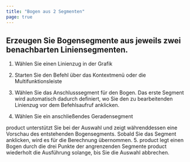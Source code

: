 ```yaml
---
title: "Bogen aus 2 Segmenten"
page: true
---
```

## Erzeugen Sie Bogensegmente aus jeweils zwei benachbarten Liniensegmenten.


1. W&#228;hlen Sie einen Linienzug in der Grafik

2. Starten Sie den Befehl &#252;ber das Kontextmen&#252; oder die Multifunktionsleiste

3. W&#228;hlen Sie das Anschlusssegment f&#252;r den Bogen. Das erste Segment wird automatisch dadurch definiert, wo Sie den zu bearbeitenden Linienzug vor dem Befehlsaufruf anklicken.

4. W&#228;hlen Sie ein anschlie&#223;endes Geradensegment


<Success>
 <Placeholder>product</Placeholder> unterst&#252;tzt Sie bei der Auswahl und zeigt w&#228;hrenddessen eine Vorschau des entstehenden Bogensegments. Sobald Sie das Segment anklicken, wird es f&#252;r die Berechnung &#252;bernommen.

</Success>
5. <Placeholder>product</Placeholder> legt einen Bogen durch die drei Punkte der angrenzenden Segmente 



<Success>
 <Placeholder>product</Placeholder> wiederholt die Ausf&#252;hrung solange, bis Sie die Auswahl abbrechen.
</Success>

